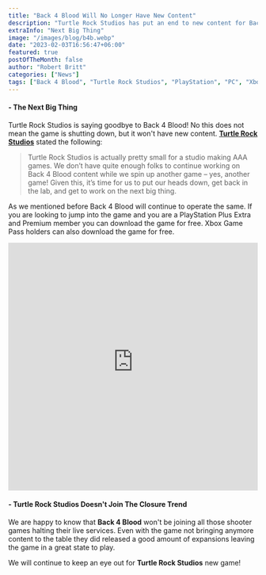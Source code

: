 ```yaml
---
title: "Back 4 Blood Will No Longer Have New Content"
description: "Turtle Rock Studios has put an end to new content for Back 4 Blood."
extraInfo: "Next Big Thing"
image: "/images/blog/b4b.webp"
date: "2023-02-03T16:56:47+06:00"
featured: true
postOfTheMonth: false
author: "Robert Britt"
categories: ["News"]
tags: ["Back 4 Blood", "Turtle Rock Studios", "PlayStation", "PC", "Xbox"]
---
```


#### - The Next Big Thing

Turtle Rock Studios is saying goodbye to Back 4 Blood! No this does not mean the game is shutting down, but it won't have new content. **[Turtle Rock Studios](https://turtlerockstudios.com/news/b4b-2223)** stated the following:

> Turtle Rock Studios is actually pretty small for a studio making AAA games. We don’t have quite enough folks to continue working on Back 4 Blood content while we spin up another game – yes, another game! Given this, it’s time for us to put our heads down, get back in the lab, and get to work on the next big thing.

As we mentioned before Back 4 Blood will continue to operate the same. If you are looking to jump into the game and you are a PlayStation Plus Extra and Premium member you can download the game for free. Xbox Game Pass holders can also download the game for free.

<iframe
	width='100%'
	height='500'
	src='https://www.youtube-nocookie.com/embed/piY-dwt4eCw'
	title='YouTube video player'
	frameborder='0'
	allow='accelerometer; autoplay; clipboard-write; encrypted-media; gyroscope; picture-in-picture; web-share'
	allowfullscreen
></iframe>

#### - Turtle Rock Studios Doesn't Join The Closure Trend

We are happy to know that **Back 4 Blood** won't be joining all those shooter games halting their live services. Even with the game not bringing anymore content to the table they did released a good amount of expansions leaving the game in a great state to play.

We will continue to keep an eye out for **Turtle Rock Studios** new game!
